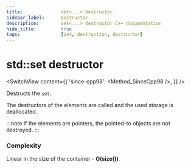 ```yaml
---
title:				set<...> destructor
sidebar_label:		Destructor
description:		set<...> destructor C++ documentation
hide_title:			true
tags:				[set, destruction, destructor]
---
```



<!-- destructors -->

# std::set destructor

<SwitchView content={{
        'since-cpp98': <Method_SinceCpp98 />,
}} />

Destructs the `set`.

The destructors of the elements are called and the used storage is deallocated. 

:::note
If the elements are pointers, the pointed-to objects are not destroyed.
:::

### Complexity

Linear in the size of the container - **O(size())**.
